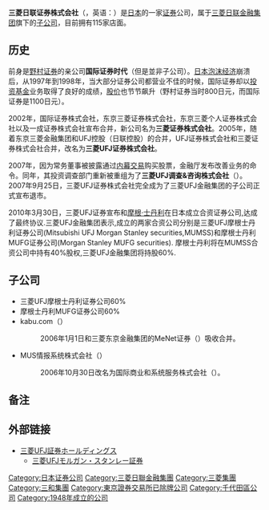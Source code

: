 {{Infobox_Company
|company_name = 三菱日联证券株式会社<br /><small>{{lang|ja|三菱UFJ証券株式会社}}<br />Mitsubishi UFJ Securities Co., Ltd.</small>
|company_logo=
|company_type = [[三菱UFJ金融集團|三菱UFJ金融集團]]子公司
|foundation = 1948年3月4日
|location = [[日本|日本]][[東京都|東京都]][[千代田區|千代田區]]
|key_people = 五味康昌（[[總裁|總裁]]及[[CEO|CEO]]）
|num_employees = 6,492（2008年3月）
|industry = [[金融|金融]]
|products = [[债券|债券]]
|homepage = [http://www.sc.mufg.jp/ {{lang|ja|三菱UFJ証券}}]
}}

'''三菱日联证券株式会社'''（{{lang|ja|みつびしユーエフジェイしょうけん}}，英语：{{lang|en|Mitsubishi UFJ Securities Co., Ltd.}}）是[[日本|日本]]的一家[[证券|证券]]公司，属于[[三菱日联金融集团|三菱日联金融集团]]旗下的[[子公司|子公司]]，目前拥有115家店面。

== 历史 ==
前身是[[野村证券|野村证券]]的亲公司'''国际证券时代'''（但是並非子公司）。[[日本泡沫经济|日本泡沫经济]]崩溃后，从1997年到1998年，当大部分证券公司都营业不佳的时候，国际证券却以[[共同基金|投资基金]]业务取得了良好的成绩，[[股价|股价]]也节节飙升（野村证券当时800日元，而国际证券是1100日元）。

2002年，国际证券株式会社，东京三菱证券株式会社，东京三菱个人证券株式会社以及一成证券株式会社宣布合并，新公司名为'''三菱证券株式会社'''。2005年，随着东京三菱金融集团和UFJ控股（日联控股）的合并，UFJ证券株式会社和三菱证券株式会社合并，改名为'''三菱UFJ证券株式会社'''。

2007年，因为常务董事被披露通过[[内幕交易|内幕交易]]购买股票，金融厅发布改善业务的命令。同年，其投资调查部门重新被重组为了'''三菱UFJ调查&咨询株式会社'''（{{lang|ja|三菱UFJリサーチ&コンサルティング}}）。2007年9月25日，三菱UFJ证券株式会社完全成为了三菱UFJ金融集团的子公司正式宣布退市。

2010年3月30日，三菱UFJ证券宣布和[[摩根士丹利|摩根·士丹利]]在日本成立合资证券公司,达成了最终协议.三菱UFJ金融集团表示,成立的两家合资公司分别是三菱UFJ摩根士丹利证券公司(Mitsubishi UFJ Morgan Stanley securities,MUMSS)和摩根士丹利MUFG证券公司(Morgan Stanley MUFG securities).
摩根士丹利将在MUMSS合资公司中持有40%股权,三菱UFJ金融集团将持股60%.

== 子公司 ==
* 三菱UFJ摩根士丹利证券公司60%
* 摩根士丹利MUFG证券公司60%
* kabu.com（{{lang|ja|カブドットコム証券}}）
*: 2006年1月1日和三菱东京金融集团的MeNet证券（{{lang|ja|Meネット証券}}）吸收合并。
* MUS情报系统株式会社（{{lang|ja|MUS情報システム株式会社}}）
*: 2006年10月30日改名为国际商业和系统服务株式会社（{{lang|ja|国際ビジネス・アンド・システムサービス株式会社}}）。

== 备注 ==
<references/>

== 外部链接 ==
* [https://www.hd.sc.mufg.jp/ 三菱UFJ証券ホールディングス] {{Wayback|url=https://www.hd.sc.mufg.jp/ |date=20210606184355 }}
** [https://www.sc.mufg.jp/ 三菱UFJモルガン・スタンレー証券] {{Wayback|url=https://www.sc.mufg.jp/ |date=20210524174242 }}

{{三菱集团}}
{{日本证券公司}}
{{主要投资银行}}
{{Authority control}}

[[Category:日本证券公司|Category:日本证券公司]]
[[Category:三菱日聯金融集團|Category:三菱日聯金融集團]]
[[Category:三菱集團|Category:三菱集團]]
[[Category:三和集團|Category:三和集團]]
[[Category:東京證券交易所已除牌公司|Category:東京證券交易所已除牌公司]]
[[Category:千代田區公司|Category:千代田區公司]]
[[Category:1948年成立的公司|Category:1948年成立的公司]]